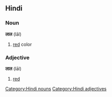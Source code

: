 ==Hindi==
===Noun===
'''लाल''' (lāl)
#[[red]] color
===Adjective===
'''लाल''' (lāl)
#[[red]]
[[Category:Hindi nouns]]
[[Category:Hindi adjectives]]